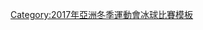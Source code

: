 {{IceHockeybox
| date        = 2017年2月18日
| time        = 15:30<br />{{v|2017 Asian Winter Games Men's ice hockey division 1 game 2}}
| team1       = '''{{ih-rt|TPE}}'''
| team2       = {{ih|UAE}}
| score       = 10–3
| periods     = (4–1, 1–1, 5–1)
| reference   = https://info.sapporo2017.org/ddr/12017100/IH/IH/M/401/00/1/02/OFFICIALGAMEREPORT.pdf
| goals1      = 
| goals2      = 
| shots1      = 44
| shots2      = 20
| penalties1  = 12
| penalties2  = 22
| soshots1    = 
| soshots2    = 
| stadium     = [[美香保體育館]]
| attendance  = 290
| official    = {{flagicon|JPN}} Hokkanen Kimmo
| linesman    = Juris Barcelo
| linesman2   = {{flagicon|JPN}} Era Manabu
| bg          = 
}}<noinclude>
[[Category:2017年亞洲冬季運動會冰球比賽模板]]
</noinclude>